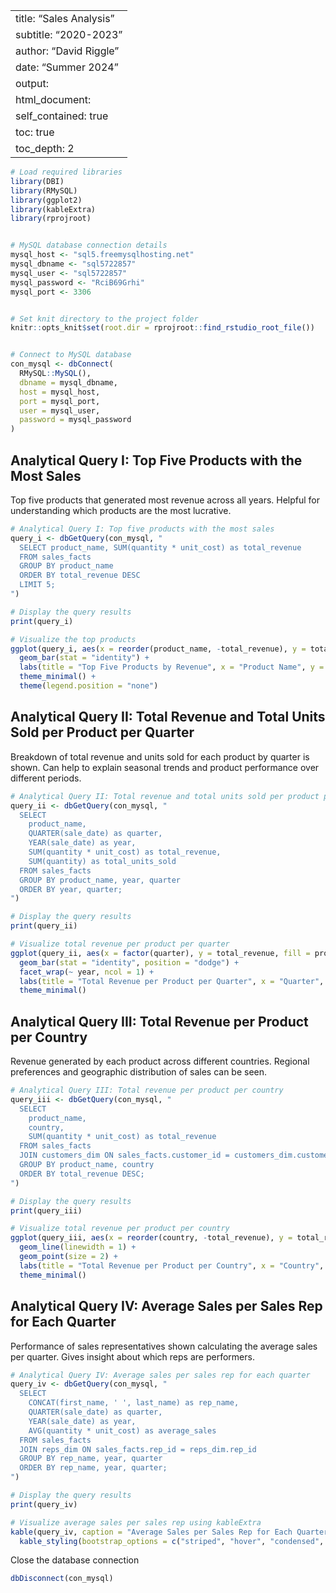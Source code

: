
---
title: "Sales Analysis"
subtitle: "2020-2023"
author: "David Riggle"
date: "Summer 2024"
output: 
  html_document:
    self_contained: true
    toc: true
    toc_depth: 2
---

```r
# Load required libraries
library(DBI)
library(RMySQL)
library(ggplot2)
library(kableExtra)
library(rprojroot)


# MySQL database connection details
mysql_host <- "sql5.freemysqlhosting.net"
mysql_dbname <- "sql5722857"
mysql_user <- "sql5722857"
mysql_password <- "RciB69Grhi"
mysql_port <- 3306


# Set knit directory to the project folder
knitr::opts_knit$set(root.dir = rprojroot::find_rstudio_root_file())


# Connect to MySQL database
con_mysql <- dbConnect(
  RMySQL::MySQL(),
  dbname = mysql_dbname,
  host = mysql_host,
  port = mysql_port,
  user = mysql_user,
  password = mysql_password
)


```
## Analytical Query I: Top Five Products with the Most Sales
Top five products that generated most revenue across all years. Helpful for understanding which products are the most lucrative.
```r
# Analytical Query I: Top five products with the most sales
query_i <- dbGetQuery(con_mysql, "
  SELECT product_name, SUM(quantity * unit_cost) as total_revenue
  FROM sales_facts
  GROUP BY product_name
  ORDER BY total_revenue DESC
  LIMIT 5;
")

# Display the query results
print(query_i)

# Visualize the top products
ggplot(query_i, aes(x = reorder(product_name, -total_revenue), y = total_revenue, fill = product_name)) +
  geom_bar(stat = "identity") +
  labs(title = "Top Five Products by Revenue", x = "Product Name", y = "Total Revenue") +
  theme_minimal() +
  theme(legend.position = "none")
```
## Analytical Query II: Total Revenue and Total Units Sold per Product per Quarter
Breakdown of total revenue and units sold for each product by quarter is shown. Can help to explain seasonal trends and product performance over different periods.
```r
# Analytical Query II: Total revenue and total units sold per product per quarter
query_ii <- dbGetQuery(con_mysql, "
  SELECT 
    product_name, 
    QUARTER(sale_date) as quarter,
    YEAR(sale_date) as year,
    SUM(quantity * unit_cost) as total_revenue,
    SUM(quantity) as total_units_sold
  FROM sales_facts
  GROUP BY product_name, year, quarter
  ORDER BY year, quarter;
")

# Display the query results
print(query_ii)

# Visualize total revenue per product per quarter
ggplot(query_ii, aes(x = factor(quarter), y = total_revenue, fill = product_name)) +
  geom_bar(stat = "identity", position = "dodge") +
  facet_wrap(~ year, ncol = 1) +
  labs(title = "Total Revenue per Product per Quarter", x = "Quarter", y = "Total Revenue") +
  theme_minimal()
```
## Analytical Query III: Total Revenue per Product per Country
Revenue generated by each product across different countries. Regional preferences and geographic distribution of sales can be seen.
```r
# Analytical Query III: Total revenue per product per country
query_iii <- dbGetQuery(con_mysql, "
  SELECT 
    product_name, 
    country,
    SUM(quantity * unit_cost) as total_revenue
  FROM sales_facts
  JOIN customers_dim ON sales_facts.customer_id = customers_dim.customer_id
  GROUP BY product_name, country
  ORDER BY total_revenue DESC;
")

# Display the query results
print(query_iii)

# Visualize total revenue per product per country
ggplot(query_iii, aes(x = reorder(country, -total_revenue), y = total_revenue, color = product_name, group = product_name)) +
  geom_line(linewidth = 1) +
  geom_point(size = 2) +
  labs(title = "Total Revenue per Product per Country", x = "Country", y = "Total Revenue") +
  theme_minimal()
```
## Analytical Query IV: Average Sales per Sales Rep for Each Quarter
Performance of sales representatives shown calculating the average sales per quarter. Gives insight about which reps are performers.
```r
# Analytical Query IV: Average sales per sales rep for each quarter
query_iv <- dbGetQuery(con_mysql, "
  SELECT 
    CONCAT(first_name, ' ', last_name) as rep_name,
    QUARTER(sale_date) as quarter,
    YEAR(sale_date) as year,
    AVG(quantity * unit_cost) as average_sales
  FROM sales_facts
  JOIN reps_dim ON sales_facts.rep_id = reps_dim.rep_id
  GROUP BY rep_name, year, quarter
  ORDER BY rep_name, year, quarter;
")

# Display the query results
print(query_iv)

# Visualize average sales per sales rep using kableExtra
kable(query_iv, caption = "Average Sales per Sales Rep for Each Quarter") %>%
  kable_styling(bootstrap_options = c("striped", "hover", "condensed", "responsive"))
```
 Close the database connection
```r
dbDisconnect(con_mysql)
```
